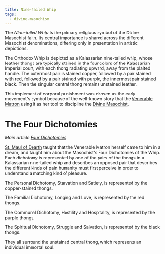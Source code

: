```yaml
---
title: Nine-tailed Whip
tags:
  - divine-masochism
---
```


The *Nine-tailed Whip* is the primary religious symbol of the Divine Masochist
faith. Its central importance is shared across the different Masochist
denominations, differing only in presentation in artistic depictions.

The Orthodox Whip is depicted as a Kalassarian nine-tailed whip, whose leather
thongs are typically stained in the four colors of the Kalassarian Imperial
court, with each thong radiating upward, away from the plaited handle. The
outermost pair is stained copper, followed by a pair stained with red, followed
by a pair stained with purple, the innermost pair stained black. Then the
singular central thong remains unstained leather.

This implement of corporal punishment was chosen as the early movement's symbol
because of the well-known story that the
[Venerable Matron](../../characters/venerable-matron.mdx) using it as her tool
to discipline the [Divine Masochist](../../characters/divine-masochist.mdx).

# The Four Dichotomies

*Main article [Four Dichotomies](./orthodox/doctrine/four-dichotomies.mdx)*

[St. Maul of Dearth](../../characters/st-maul-of-dearth.mdx) taught that the
Venerable Matron herself came to him in a dream, and taught him about the
Masochist's Four Dichotomies of the Whip. Each dichotomy is represented by one
of the pairs of the thongs in a Kalassarian nine-tailed whip and describes an
opposed pair that describes the different kinds of pain humanity must first
perceive in order to understand a matching kind of pleasure.

The Personal Dichotomy, Starvation and Satiety, is represented by the
copper-stained thongs.

The Familial Dichotomy, Longing and Love, is represented by the red thongs.

The Communal Dichotomy, Hostility and Hospitality, is represented by the purple
thongs.

The Spiritual Dichotomy, Struggle and Salvation, is represented by the black
thongs.

They all surround the unstained central thong, which represents an individual
immortal soul.
